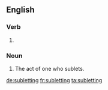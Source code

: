 ==English==

===Verb===
{{head|en|present participle}}

# {{present participle of|sublet|lang=en|nocat=1}}

===Noun===
{{en-noun}}

# The act of one who sublets.

[[de:subletting]]
[[fr:subletting]]
[[ta:subletting]]